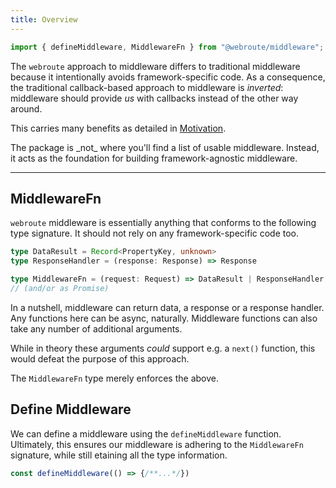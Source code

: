 ```yaml
---
title: Overview
---
```


```ts
import { defineMiddleware, MiddlewareFn } from "@webroute/middleware";
```

The `webroute` approach to middleware differs to traditional middleware because it intentionally avoids framework-specific code. As a consequence, the traditional callback-based approach to middleware is _inverted_: middleware should provide _us_ with callbacks instead of the other way around.

This carries many benefits as detailed in [Motivation](./middleware/motivation).


<Callout>
The package is _not_ where you'll find a list of usable middleware. Instead, it acts as the foundation for building framework-agnostic middleware.
</Callout>

---

## MiddlewareFn

`webroute` middleware is essentially anything that conforms to the following type signature. It should not rely on any framework-specific code too.

```ts
type DataResult = Record<PropertyKey, unknown>
type ResponseHandler = (response: Response) => Response

type MiddlewareFn = (request: Request) => DataResult | ResponseHandler | undefined;
// (and/or as Promise)
```

In a nutshell, middleware can return data, a response or a response handler. Any functions here can be async, naturally. Middleware functions can also take any number of additional arguments.

While in theory these arguments _could_ support e.g. a `next()` function, this would defeat the purpose of this approach.

The `MiddlewareFn` type merely enforces the above.

## Define Middleware

We can define a middleware using the `defineMiddleware` function. Ultimately, this ensures our middleware is adhering to the `MiddlewareFn` signature, while still etaining all the type information.

```ts
const defineMiddleware(() => {/**...*/})
```
